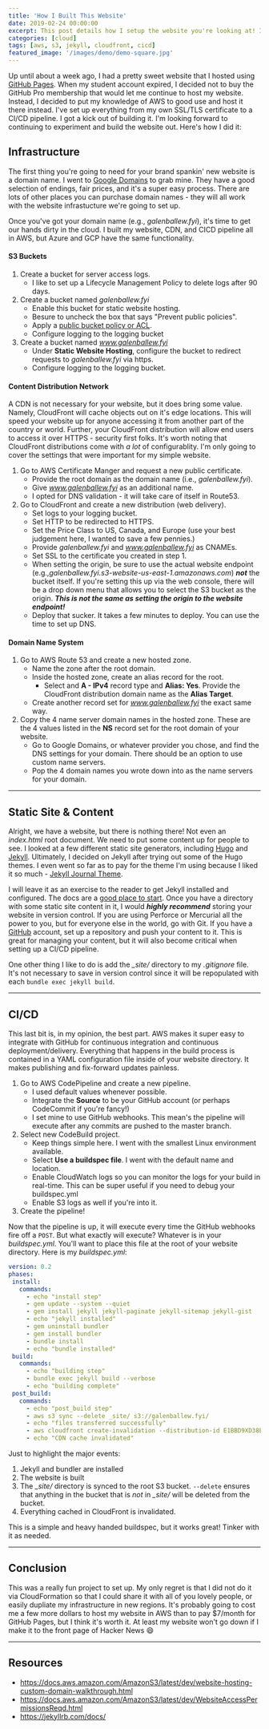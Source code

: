 ```yaml
---
title: 'How I Built This Website'
date: 2019-02-24 00:00:00
excerpt: This post details how I setup the website you're looking at! It includes topics like domain registration, DNS, AWS S3 static website hosting, and setting up a CICD pipeline.
categories: [cloud]
tags: [aws, s3, jekyll, cloudfront, cicd]
featured_image: '/images/demo/demo-square.jpg'
---
```


Up until about a week ago, I had a pretty sweet website that I hosted using [GitHub Pages](https://pages.github.com/). When my student account expired, I decided not to buy the GitHub Pro membership that would let me continue to host my website. Instead, I decided to put my knowledge of AWS to good use and host it there instead. I've set up everything from my own SSL/TLS certificate to a CI/CD pipeline. I got a kick out of building it. I'm looking forward to continuing to experiment and build the website out. Here's how I did it:

## Infrastructure
The first thing you're going to need for your brand spankin' new website is a domain name. I went to [Google Domains](https://domains.google.com) to grab mine. They have a good selection of endings, fair prices, and it's a super easy process. There are lots of other places you can purchase domain names - they will all work with the website infrastucture we're going to set up.

Once you've got your domain name (e.g., *galenballew.fyi*), it's time to get our hands dirty in the cloud. I built my website, CDN, and CICD pipeline all in AWS, but Azure and GCP have the same functionality.

#### S3 Buckets
1. Create a bucket for server access logs.
      * I like to set up a Lifecycle Management Policy to delete logs after 90 days.
2. Create a bucket named _galenballew.fyi_
      * Enable this bucket for static website hosting.
      * Besure to uncheck the box that says "Prevent public policies".
      * Apply a [public bucket policy or ACL](https://docs.aws.amazon.com/AmazonS3/latest/dev/WebsiteAccessPermissionsReqd.html).
      * Configure logging to the logging bucket
3. Create a bucket named _www.galenballew.fyi_
      * Under **Static Website Hosting**, configure the bucket to redirect requests to _galenballew.fyi_ via https.
      * Configure logging to the logging bucket. 

#### Content Distribution Network
A CDN is not necessary for your website, but it does bring some value. Namely, CloudFront will cache objects out on it's edge locations. This will speed your website up for anyone accessing it from another part of the country or world. Further, your CloudFront distribution will allow end users to access it over HTTPS - security first folks. It's worth noting that CloudFront distributions come with _a lot_ of configurablity. I'm only going to cover the settings that were important for my simple website. 

1. Go to AWS Certificate Manger and request a new public certificate. 
    * Provide the root domain as the domain name (i.e., *galenballew.fyi*).
    * Give *www.galenballew.fyi* as an additional name.
    * I opted for DNS validation - it will take care of itself in Route53.
2. Go to CloudFront and create a new distribution (web delivery).
    * Set logs to your logging bucket.
    * Set HTTP to be redirected to HTTPS.
    * Set the Price Class to US, Canada, and Europe (use your best judgement here, I wanted to save a few pennies.)
    * Provide *galenballew.fyi* and *www.galenballew.fyi* as CNAMEs.
    * Set SSL to the certificate you created in step 1. 
    * When setting the origin, be sure to use the actual website endpoint (e.g.,*galenballew.fyi.s3-website-us-east-1.amazonaws.com*) **_not_** the bucket itself. If you're setting this up via the web console, there will be a drop down menu that allows you to select the S3 bucket as the origin. **_This is not the same as setting the origin to the website endpoint!_**
    * Deploy that sucker. It takes a few minutes to deploy. You can use the time to set up DNS. 

#### Domain Name System
1. Go to AWS Route 53 and create a new hosted zone.
    * Name the zone after the root domain.
    * Inside the hosted zone, create an alias record for the root.
      * Select and **A - IPv4** record type and **Alias: Yes**. Provide the CloudFront distribution domain name as the **Alias Target**.
    * Create another record set for _www.galenballew.fyi_ the exact same way. 
2. Copy the 4 name server domain names in the hosted zone. These are the 4 values listed in the **NS** record set for the root domain of your website.
    * Go to Google Domains, or whatever provider you chose, and find the DNS settings for your domain. There should be an option to use custom name servers.
    * Pop the 4 domain names you wrote down into as the name servers for your domain. 
  
---

## Static Site & Content
Alright, we have a website, but there is nothing there! Not even an _index.html_ root document. We need to put some content up for people to see. I looked at a few different static site generators, including [Hugo](https://themes.gohugo.io/) and [Jekyll](https://jekyllrb.com/). Ultimately, I decided on Jekyll after trying out some of the Hugo themes. I even went so far as to pay for the theme I'm using because I liked it so much - [Jekyll Journal Theme](https://jekyllthemes.io/theme/journal-personal-jekyll-theme). 

I will leave it as an exercise to the reader to get Jekyll installed and configured. The docs are a [good place to start](https://jekyllrb.com/docs/). Once you have a directory with some static site content in it, I would **_highly recommend_** storing your website in version control. If you are using Perforce or Mercurial all the power to you, but for everyone else in the world, go with Git. If you have a [GitHub](https://github.com/) account, set up a repository and push your content to it. This is great for managing your content, but it will also become critical when setting up a CI/CD pipeline. 

One other thing I like to do is add the _\_site/_ directory to my _.gitignore_ file. It's not necessary to save in version control since it will be repopulated with each `bundle exec jekyll build`. 

---

## CI/CD 
This last bit is, in my opinion, the best part. AWS makes it super easy to integrate with GitHub for continuous integration and continuous deployment/delivery. Everything that happens in the build process is contained in a YAML configuration file inside of your website directory. It makes publishing and fix-forward updates painless. 


1. Go to AWS CodePipeline and create a new pipeline.
    * I used default values whenever possible.
    * Integrate the **Source** to be your GitHub account (or perhaps CodeCommit if you're fancy!)
    * I set mine to use GitHub webhooks. This mean's the pipeline will execute after any commits are pushed to the master branch. 
2. Select new CodeBuild project.
    * Keep things simple here. I went with the smallest Linux environment available.
    * Select **Use a buildspec file**. I went with the default name and location. 
    * Enable CloudWatch logs so you can monitor the logs for your build in real-time. This can be super useful if you need to debug your buildspec.yml 
    * Enable S3 logs as well if you're into it.
3. Create the pipeline!

Now that the pipeline is up, it will execute every time the GitHub webhooks fire off a `POST`. But what exactly will execute? Whatever is in your _buildspec.yml_. You'll want to place this file at the root of your website directory. Here is my *buildspec.yml*:

```yaml
version: 0.2
phases:
 install:
   commands:
     - echo "install step"
     - gem update --system --quiet
     - gem install jekyll jekyll-paginate jekyll-sitemap jekyll-gist
     - echo "jekyll installed"
     - gem uninstall bundler
     - gem install bundler
     - bundle install
     - echo "bundle installed"
 build:
   commands:
     - echo "building step"
     - bundle exec jekyll build --verbose
     - echo "building complete"
 post_build:
   commands:
     - echo "post_build step"
     - aws s3 sync --delete _site/ s3://galenballew.fyi/
     - echo "files transferred successfully"
     - aws cloudfront create-invalidation --distribution-id E1BBD9XD38EPQC --paths "/*"
     - echo "CDN cache invalidated"
```
Just to highlight the major events:
1. Jekyll and bundler are installed
2. The website is built
3. The _\_site/_ directory is synced to the root S3 bucket. `--delete` ensures that anything in the bucket that is _not_ in _\_site/_ will be deleted from the bucket.
4. Everything cached in CloudFront is invalidated. 

This is a simple and heavy handed buildspec, but it works great! Tinker with it as needed. 

---
## Conclusion

This was a really fun project to set up. My only regret is that I did not do it via CloudFormation so that I could share it with all of you lovely people, or easily dupliate my infrastructure in new regions. It's probably going to cost me a few more dollars to host my website in AWS than to pay $7/month for GitHub Pages, but I think it's worth it. At least my website won't go down if I make it to the front page of Hacker News :smile:

---

## Resources

* https://docs.aws.amazon.com/AmazonS3/latest/dev/website-hosting-custom-domain-walkthrough.html
* https://docs.aws.amazon.com/AmazonS3/latest/dev/WebsiteAccessPermissionsReqd.html
* https://jekyllrb.com/docs/